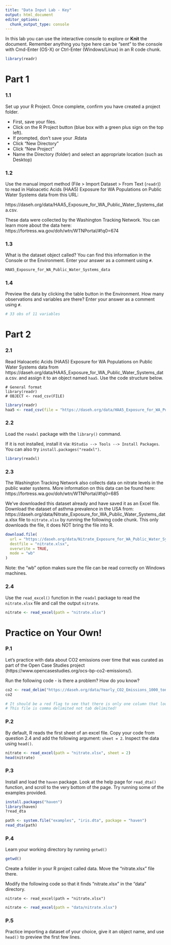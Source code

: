 ```yaml
---
title: "Data Input Lab - Key"
output: html_document
editor_options: 
  chunk_output_type: console
---
```


In this lab you can use the interactive console to explore or **Knit** the document. 
Remember anything you type here can be "sent" to the console with Cmd-Enter (OS-X) or Ctrl-Enter (Windows/Linux) in an R code chunk.

```r
library(readr)
```

# Part 1  

### 1.1 

Set up your R Project. Once complete, confirm you have created a project folder.

- First, save your files.
- Click on the R Project button (blue box with a green plus sign on the top left).
- If prompted, don't save your .Rdata
- Click "New Directory"
- Click "New Project"
- Name the Directory (folder) and select an appropriate location (such as Desktop)

### 1.2

Use the manual import method (File > Import Dataset > From Text (`readr`)) to read in Haloacetic Acids (HAA5) Exposure for WA Populations on Public Water Systems data from this URL:

https://daseh.org/data/HAA5_Exposure_for_WA_Public_Water_Systems_data.csv.

These data were collected by the Washington Tracking Network. You can learn more about the data here: https://fortress.wa.gov/doh/wtn/WTNPortal/#!q0=674

### 1.3

What is the dataset object called? You can find this information in the Console or the Environment. Enter your answer as a comment using `#`.

```r
HAA5_Exposure_for_WA_Public_Water_Systems_data
```

### 1.4

Preview the data by clicking the table button in the Environment. How many observations and variables are there? Enter your answer as a comment using `#`.

```r
# 33 obs of 11 variables
```


# Part 2

### 2.1

Read Haloacetic Acids (HAA5) Exposure for WA Populations on Public Water Systems data from https://daseh.org/data/HAA5_Exposure_for_WA_Public_Water_Systems_data.csv.
and assign it to an object named `haa5`. Use the code structure below.

```
# General format
library(readr)
# OBJECT <- read_csv(FILE)
```

```r
library(readr)
haa5 <- read_csv(file = "https://daseh.org/data/HAA5_Exposure_for_WA_Public_Water_Systems_data.csv")
```

### 2.2

Load the `readxl` package with the `library()` command. 

If it is not installed, install it via: `RStudio --> Tools --> Install Packages`. You can also try `install.packages("readxl")`.

```r
library(readxl)
```

### 2.3

The Washington Tracking Network also collects data on nitrate levels in the public water systems. More information on this data can be found here: https://fortress.wa.gov/doh/wtn/WTNPortal/#!q0=685

We've downloaded this dataset already and have saved it as an Excel file. Download the dataset of asthma prevalence in the USA from: https://daseh.org/data/Nitrate_Exposure_for_WA_Public_Water_Systems_data.xlsx file to `nitrate.xlsx` by running the following code chunk. This only downloads the file, it does NOT bring the file into R.

```r
download.file(
  url = "https://daseh.org/data/Nitrate_Exposure_for_WA_Public_Water_Systems_data.xlsx",
  destfile = "nitrate.xlsx",
  overwrite = TRUE,
  mode = "wb"
)
```

Note: the "wb" option makes sure the file can be read correctly on Windows machines.

### 2.4

Use the `read_excel()` function in the `readxl` package to read the `nitrate.xlsx` file and call the output `nitrate`. 

```r
nitrate <- read_excel(path = "nitrate.xlsx")
```


# Practice on Your Own!

### P.1

Let's practice with data about CO2 emissions over time that was curated as part of the Open Case Studies project (https://www.opencasestudies.org/ocs-bp-co2-emissions/).

Run the following code - is there a problem? How do you know?

```r
co2 <- read_delim("https://daseh.org/data/Yearly_CO2_Emissions_1000_tonnes.csv", delim = "\t")
co2
```

```r
# It should be a red flag to see that there is only one column that looks like: "country,1751,1752,1753..."
# This file is comma delimited not tab delimited!
```

### P.2

By default, R reads the first sheet of an excel file. Copy your code from question 2.4 and add the following argument: `sheet = 2`. Inspect the data using `head()`.

```r
nitrate <- read_excel(path = "nitrate.xlsx", sheet = 2)
head(nitrate)
```

### P.3

Install and load the `haven` package. Look at the help page for `read_dta()` function, and scroll to the very bottom of the page. Try running some of the examples provided.

```r
install.packages("haven")
library(haven)
?read_dta

path <- system.file("examples", "iris.dta", package = "haven")
read_dta(path)
```

### P.4 

Learn your working directory by running `getwd()`

```r
getwd()
```

Create a folder in your R project called data. Move the "nitrate.xlsx" file there. 

Modify the following code so that it finds "nitrate.xlsx" in the "data" directory.

```
nitrate <- read_excel(path = "nitrate.xlsx")
```

```r
nitrate <- read_excel(path = "data/nitrate.xlsx")
```

### P.5

Practice importing a dataset of your choice, give it an object name, and use `head()` to preview the first few lines.

